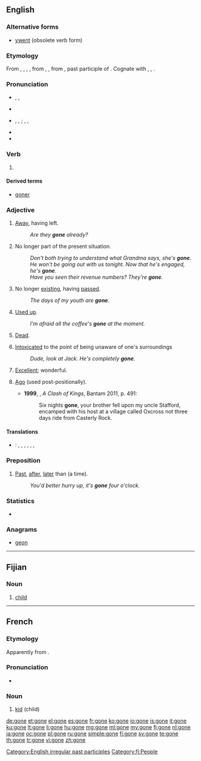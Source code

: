 {{also|góneʼ}}
==English==

===Alternative forms===
* [[ywent]] (obsolete verb form)

===Etymology===
From {{etyl|enm|en}} {{term|gon|lang=enm}}, {{term|igon|lang=enm}}, {{term|gan|lang=enm}}, {{term|ȝegan|lang=enm}}, from {{etyl|ang|en}} {{term|gan|gān|lang=ang}}, {{term|gegan|ġegān|lang=ang}}, from {{etyl|gem-pro|en}} {{recons|gānaz||gone|lang=gem-pro}}, past participle of {{etyl|gem-pro|en}} {{recons|gāną||to go|lang=gem-pro}}. Cognate with {{etyl|sco|-}} {{term|gane||gone|lang=sco}}, {{etyl|fy|-}} {{term|gien||gone|lang=fy}}, {{etyl|nl|-}} {{term|gegaan||gone|lang=nl}}.

===Pronunciation===
* {{a|RP}} {{enPR|gŏn}}, {{IPA|/ɡɒn/}}, {{X-SAMPA|/gQn/}}
* {{rhymes|ɒn}}
* {{a|GenAm}} {{IPA|/ɡɔn/}}, {{X-SAMPA|/gOn/}}, {{enPR|gôn}}; {{a|cot-caught}} {{IPA|/ɡɑn/}}, {{X-SAMPA|/gAn/}}, {{enPR|gŏn}}
* {{rhymes|ɔːn}}
* {{audio|en-us-gone.ogg|Audio (US)}}

===Verb===
{{head|en|verb form}}

# {{past participle of|go}}

====Derived terms====
* [[goner]]

===Adjective===
{{en-adj|-|-}}

# [[away|Away]], having left.
#: ''Are they '''gone''' already?''
# {{figuratively}} No longer part of the present situation.
#: ''Don't both trying to understand what Grandma says, she's '''gone'''.''
#: ''He won't be going out with us tonight. Now that he's engaged, he's '''gone'''.''
#: ''Have you seen their revenue numbers? They're '''gone'''.''
# No longer [[existing]], having [[passed]].
#: ''The days of my youth are '''gone'''.''
# [[used up|Used up]].
#: ''I'm afraid all the coffee's '''gone''' at the moment.''
# [[dead|Dead]].
# {{colloquial}} [[intoxicated|Intoxicated]] to the point of being unaware of one's surroundings
#: ''Dude, look at Jack. He's completely '''gone'''.''
# {{colloquial}} [[excellent|Excellent]]; wonderful.
# {{archaic}} [[ago|Ago]] (used post-positionally).
#* '''1999''', {{w|George RR Martin}}, ''A Clash of Kings'', Bantam 2011, p. 491:
#*: Six nights '''gone''', your brother fell upon my uncle Stafford, encamped with his host at a village called Oxcross not three days ride from Casterly Rock.


====Translations====
{{checktrans-top}}
* {{ttbc|Spanish}}: {{t+|es|ido}}, {{t-|es|llevado}}, {{t+|es|desaparecido|m}}, {{t-|es|quitado}}, {{t-|es|separado}}, {{t-|es|faltando}}, {{t-|es|abulido}}
{{trans-mid}}
{{trans-bottom}}

===Preposition===
{{en-prep}}

# {{British|informal}} [[past|Past]], [[after]], [[later]] than (a time).
#: ''You'd better hurry up, it's '''gone''' four o'clock.''

===Statistics===
* {{rank|along|four|wish|328|gone|times|girl|during}}

===Anagrams===
* [[geon#English|geon]]

[[Category:English irregular past participles]]
----

==Fijian==

===Noun===
{{head|fj|noun}}

# [[child]]

[[Category:fj:People]]

----

==French==

===Etymology===
Apparently from {{etyl|frp|fr}}.

===Pronunciation===
* {{IPA|/gon/|lang=fr}}

===Noun===
{{fr-noun|m}}

# {{context|Lyon|_|dialect|lang=fr}} [[kid]] (child)

[[de:gone]]
[[et:gone]]
[[el:gone]]
[[es:gone]]
[[fr:gone]]
[[ko:gone]]
[[io:gone]]
[[is:gone]]
[[it:gone]]
[[ku:gone]]
[[lt:gone]]
[[li:gone]]
[[hu:gone]]
[[mg:gone]]
[[ml:gone]]
[[my:gone]]
[[fj:gone]]
[[nl:gone]]
[[ja:gone]]
[[oc:gone]]
[[pl:gone]]
[[ru:gone]]
[[simple:gone]]
[[fi:gone]]
[[sv:gone]]
[[te:gone]]
[[th:gone]]
[[tr:gone]]
[[vi:gone]]
[[zh:gone]]